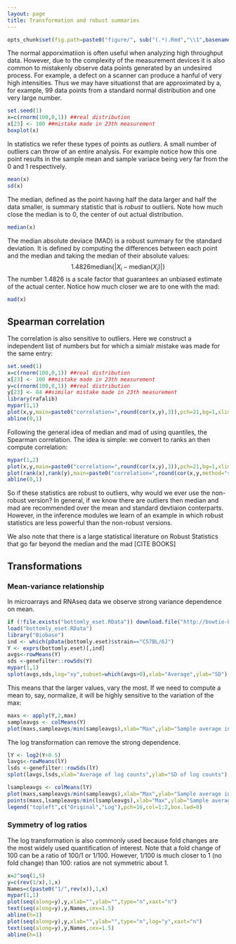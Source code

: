 ```yaml
---
layout: page
title: Transformation and robust summaries
---
```


```r
opts_chunk$set(fig.path=paste0("figure/", sub("(.*).Rmd","\\1",basename(knitr:::knit_concord$get('infile'))), "-"))
```


The normal apporximatiion is often useful when analyzing 
high throughput data. However, due to the complexity of the measurement devices it is also common to mistakenly  observe data points generated by an undesired process. For example, a defect on a scanner can produce a hanful of very high intensities. Thus we may have situationst that are approximated by a, for example, 99 data points from a standard normal distribution and one very large number.
```r
set.seed(1)
x=c(rnorm(100,0,1)) ##real distribution
x[23] <- 100 ##mistake made in 23th measurement
boxplot(x)
```
In statistics we refer these types of points as _outliers_. A small number of outliers can throw of an entire analysis. For example notice how this one point results in the sample mean and sample variace being very far from the 0 and 1 respectively.
```r
mean(x)
sd(x)
```
The median, defined as the point having half the data larger and half the data smaller, is summary statistic that is _robust_ to outliers. Note how much close the median is to 0, the center of out actual distribution. 
```r
median(x)
```

The median absolute deviace (MAD) is a robust summary for the standard deviation. It is defined by computing the differences between each point and the median and taking the median of their absolute values:
$$
 1.4826 \mbox{median}\{| X_i - \mbox{median}(X_i)|\}
$$
The number $1.4826$ is a scale factor that guarantees an unbiased 
estimate of the actual center. Notice how much closer we are to one with the mad:
```r
mad(x)
```

## Spearman correlation
The correlation is also sensitive to outliers. Here we construct a independent list of numbers but for which a simialr mistake was made for the same entry:

```r
set.seed(1)
x=c(rnorm(100,0,1)) ##real distribution
x[23] <- 100 ##mistake made in 23th measurement
y=c(rnorm(100,0,1)) ##real distribution
y[23] <- 84 ##similar mistake made in 23th measurement
library(rafalib)
mypar(1,1)
plot(x,y,main=paste0("correlation=",round(cor(x,y),3)),pch=21,bg=1,xlim=c(-3,100),ylim=c(-3,100))
abline(0,1)
```

Following the general idea of median and mad of using quantiles, the Spearman correlation. The idea is simple: we convert to ranks an then compute correlation:
```r
mypar(1,2)
plot(x,y,main=paste0("correlation=",round(cor(x,y),3)),pch=21,bg=1,xlim=c(-3,100),ylim=c(-3,100))
plot(rank(x),rank(y),main=paste0("correlation=",round(cor(x,y,method="spearman"),3)),pch=21,bg=1,xlim=c(-3,100),ylim=c(-3,100))
abline(0,1)
```

So if these statistics are robust to outliers, why would we ever use the non-robust version? In general, if we know there are outliers then median and mad are recommended over the mean and standard devtiaion conterparts. However, in the inference modules we learn of an example in which robust statistics are less powerful than the non-robust versions.

We also note that there is a large statistical literature on Robust Statistics that go far beyond the median and the mad [CITE BOOKS]

## Transformations

### Mean-variance relationship

In microarrays and RNAseq data we observe strong variance dependence on mean.
```r
if (!file.exists("bottomly_eset.RData")) download.file("http://bowtie-bio.sourceforge.net/recount/ExpressionSets/bottomly_eset.RData","bottomly_eset.RData")
load("bottomly_eset.RData")
library("Biobase")
ind <- which(pData(bottomly.eset)$strain=="C57BL/6J")
Y <- exprs(bottomly.eset)[,ind]
avgs<-rowMeans(Y)
sds <-genefilter::rowSds(Y)
mypar(1,1)
splot(avgs,sds,log="xy",subset=which(avgs>0),xlab="Average",ylab="SD")
```

This means that the larger values, vary the most. If we need to compute a mean to, say, normalize, it will be highly sensitive to the variation of the max:
```r
maxs <- apply(Y,2,max)
sampleavgs <- colMeans(Y)
plot(maxs,sampleavgs/min(sampleavgs),xlab="Max",ylab="Sample average increase",pch=21,bg=1,cex=1.5)
```
The log transformation can remove the strong dependence.

```r
lY <- log2(Y+0.5)
lavgs<-rowMeans(lY)
lsds <-genefilter::rowSds(lY)
splot(lavgs,lsds,xlab="Average of log counts",ylab="SD of log counts")
```

```r
lsampleavgs <- colMeans(lY)
plot(maxs,sampleavgs/min(sampleavgs),xlab="Max",ylab="Sample average increase",bg=1,pch=21,cex=1.5)
points(maxs,lsampleavgs/min(lsampleavgs),xlab="Max",ylab="Sample average",bg=2,pch=21,cex=1.5)
legend("topleft",c("Original","Log"),pch=16,col=1:2,box.lwd=0)
```


### Symmetry of log ratios

The log transformation is also commonly used because fold changes are the most widely used quantification of interest. Note that a fold change of 100 can be a ratio of 100/1 or 1/100. However, 1/100 is much closer to 1 (no fold change) than 100: ratios are not symmetric about 1.
```r
x=2^seq(1,5)
y=c(rev(1/x),1,x)
Names=c(paste0("1/",rev(x)),1,x)
mypar(1,1)
plot(seq(along=y),y,xlab="",ylab="",type="n",xaxt="n")
text(seq(along=y),y,Names,cex=1.5)
abline(h=1)
plot(seq(along=y),y,xlab="",ylab="",type="n",log="y",xaxt="n")
text(seq(along=y),y,Names,cex=1.5)
abline(h=1)
```










